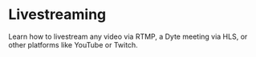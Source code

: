 # Livestreaming

Learn how to livestream any video via RTMP, a Dyte meeting via HLS, or other platforms like YouTube or Twitch.

<CardSection id="livestream">
  <Card
    title="Livestreaming Overview"
    to="/guides/livestream/livestream-overview"
  />
  <Card
    title="Livestreaming any Video via RTMP"
    to="/guides/livestream/livestream-any-rtmp"
  />
  <Card
    title="Livestreaming a Dyte Meeting via HLS"
    to="/guides/livestream/livestream-dyte-meeting"
  />
  <Card
    title="Livestream Dyte Meetings to Other Platforms"
    to="/guides/livestream/livestreaming-other-platforms"
  />
</CardSection>
